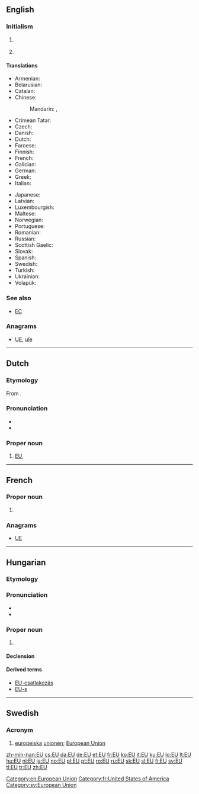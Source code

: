 {{also|Appendix:Variations of "eu"}}
==English==

===Initialism===
{{rfc-header|Initialism}}
{{en-initialism}}

# {{label|en|politics|economics}} {{initialism of|European Union|lang=en}}
# {{lb|en|Star Wars}} {{w|Star Wars expanded universe|expanded universe}}

====Translations====
{{trans-top-also|European Union|European Union}}
* Armenian: {{t|hy|ԵՄ}}
* Belarusian: {{t|be|ЕС|m}}
* Catalan: {{t|ca|UE|f}}
* Chinese:
*: Mandarin: {{t+|cmn|歐盟|sc=Hani}}, {{t+|cmn|欧盟|tr=Ōuméng|sc=Hani}}
* Crimean Tatar: {{t|crh|AB}}
* Czech: {{t+|cs|EU|f}}
* Danish: {{t+|da|EU|n}}
* Dutch: {{t+|nl|EU|f}}
* Faroese: {{t|fo|ES|n}}
* Finnish: {{t+|fi|EU}}
* French: {{t+|fr|UE|f}}
* Galician: {{t|gl|UE|f}}
* German: {{t+|de|EU|f}}
* Greek: {{t+|el|ΕΕ}}
* Italian: {{t+|it|UE}}
{{trans-mid}}
* Japanese: {{t+|ja|EU|tr=Īyū|alt=ＥＵ|sc=Jpan}}
* Latvian: {{t|lv|ES|f}}
* Luxembourgish: {{t|lb|EU|f}}
* Maltese: {{t|mt|UE}}
* Norwegian: {{t+|no|EU|m}}
* Portuguese: {{t+|pt|UE|f}}
* Romanian: {{t|ro|UE}}
* Russian: {{t+|ru|ЕС|m}}
* Scottish Gaelic: {{t|gd|AE|m}}
* Slovak: {{t+|sk|EÚ|n}}
* Spanish: {{t|es|UE|f}}
* Swedish: {{t+|sv|EU|c}}
* Turkish: {{t+|tr|AB}}
* Ukrainian: {{t|uk|ЄС|m}}
* Volapük: {{t|vo|BY}}
{{trans-bottom}}

===See also===
* [[EC]]

===Anagrams===
* [[UE#English|UE]], [[uſe#English|uſe]]

[[Category:en:European Union]]

----

==Dutch==

===Etymology===
From {{m|nl|Europese Unie}}.

===Pronunciation===
* {{IPA|lang=nl|/eːˈy/}}
* {{audio|Nl-EU.ogg|Audio|lang=nl}}

===Proper noun===
{{nl-proper noun|f}}

# [[#English|EU]], {{initialism of|European Union|lang=nl}}

----

==French==

===Proper noun===
{{fr-proper noun}}

# {{abbreviation of|États-Unis|lang=fr|nodot=1}} {{gloss|United States}}

===Anagrams===
* [[UE#French|UE]]

[[Category:fr:United States of America]]

----

==Hungarian==

===Etymology===
{{initialism of|Európai Unió||[[European Union]]|lang=hu}}

===Pronunciation===
* {{hu-IPA}}
* {{audio|Hu-EU.ogg|Audio|lang=hu}}

===Proper noun===
{{head|hu|proper noun}}

# {{l|en|EU}}

====Declension====
{{hu-infl-nom|EU-|o|n=sg}}

====Derived terms====
* [[EU-csatlakozás]]
* [[EU-s]]

----

==Swedish==

===Acronym===
{{rfc-header|Acronym}}
{{head|sv|acronym}}

# [[europeiska]] [[unionen]]; [[European Union]]

[[Category:sv:European Union]]

[[zh-min-nan:EU]]
[[cs:EU]]
[[da:EU]]
[[de:EU]]
[[et:EU]]
[[fr:EU]]
[[ko:EU]]
[[it:EU]]
[[ku:EU]]
[[lo:EU]]
[[lt:EU]]
[[hu:EU]]
[[nl:EU]]
[[ja:EU]]
[[no:EU]]
[[pl:EU]]
[[pt:EU]]
[[ro:EU]]
[[ru:EU]]
[[sk:EU]]
[[sl:EU]]
[[fi:EU]]
[[sv:EU]]
[[tl:EU]]
[[tr:EU]]
[[zh:EU]]